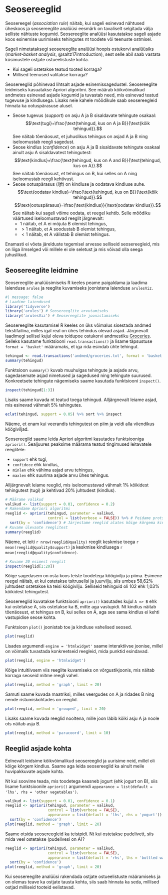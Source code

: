 # Seosereeglid {#sec-seosereeglid}

Seosereegel (*association rule*) näitab, kui sageli esinevad nähtused üheskoos ja seosereeglite analüüsi eesmärk on tavaliselt selgitada välja selliste nähtuste kogumid. Seosereeglite analüüsi kasutatakse sageli asjade koos esinemise uurimiseks  tehingutes nt toodete või teenuste ostmisel.

Sageli nimetataksegi seosereeglite analüüsi hoopis ostukorvi analüüsiks (*market-basket analysis*, @saltz17introduction), sest selle abil saab vastata küsimustele ostjate ostueelistuste kohta.

- Kui sageli ostetakse teatud tooted korraga?
- Millised teenused valitakse korraga?

Seosereeglid põhinevad lihtsalt asjade esinemissagedustel. Seosereeglite leidmiseks kasuatakse Apriori algoritmi. See määrab kõikvõimalikud andmetes esinevad asjade kogumid ja tuvastab need, mis esinevad teatud tugevuse ja kindlusega. Lisaks neie kahele mõõdikule saab seosereegleid hinnata ka ootuspärasuse alusel.

- Seose tugevus (*support*) on asju A ja B sisaldavate tehingute osakaal: 
  $$\text{tugi}=\frac{\text{tehingud, kus on A ja B}}{\text{kõik tehingud}}.$$
  See näitab tõenäosust, et juhuslikus tehingus on asjad A ja B ning iseloomustab reegli sagedust.
- Seose kindlus (*confidence*) on asju A ja B sisaldavate tehingute osakaal ainult asju A sisaldavatest tehingutest: 
  $$\text{kindlus}=\frac{\text{tehingud, kus on A and B}}{\text{tehingud, kus on A}}.$$
  See näitab tõenäosust, et tehingus on B, kui selles on A ning iseloomustab reegli kehtivust.
- Seose ootuspärasus (*lift*) on kindluse ja oodatava kindluse suhe. 
  $$\text{oodatav kindlus}=\frac{\text{tehingud, kus on B}}{\text{kõik tehingud}}.$$
  $$\text{ootuspärasus}=\frac{\text{kindlus}}{\text{oodatav kindlus}}.$$
  See näitab kui sageli võime oodata, et reegel kehtib. Selle mõõdiku väärtused iseloomustavad reeglit järgnevalt: 
  - $1$ näitab, et A ei mõjuta B olemist tehingus, 
  - $>1$ näitab, et A soodustab B olemist tehingus, 
  - $<1$ näitab, et A välistab B olemist tehingus. 

Enamasti ei võeta järelduste tegemisel arvesse selliseid seosereegleid, mis on liiga ilmselged või millele ei ole seletust ja mis võivad olla seega juhuslikud. 

## Seosereeglite leidmine

Seosereeglite analüüsimiseks R keeles peame paigaldama ja laadima laienduse `arules` ja reeglite kuvamiseks joonistena laienduse `arulesViz`.

``` r
#| message: false
# Laadime laiendused
library('tidyverse')
library('arules') # Seosereeglite arvutamiseks
library('arulesViz') # Seosereeglite joonistamiseks
```

Seosereeglite kasutamisel R keeles on üks võimalus sisestada andmed tekstifailina, milles igal real on ühes tehindus olevad asjad. Järgnevalt laadimegi sellisel kujul oleva toidupoe ostukorvi andmestiku [Groceries](https://raw.githubusercontent.com/lillemets/andmeteadus/main/andmed/groceries.txt). Selleks kasutame funktsiooni `read.transactions()` ja lisame täpsustuse `format = 'basket'` määramaks, et iga rida esindab ühte tehingut. 

```r
tehingud <- read.transactions('andmed/groceries.txt', format = 'basket', sep = ',')
summary(tehingud)
```

Funktsioon `summary()` kuvab muuhulgas tehingute ja asjade arvu, sagedasemate asjad nimetused ja sagedused ning tehingute suurused. Konkreetsete tehingute nägemiseks saame kasutada funktsiooni `inspect()`.

```r
inspect(tehingud[1:3])
```

Lisaks saame kuvada nt teatud toega tehingud. Alljärgnevalt leiame asjad, mis esinevad vähmalt 5% tehingutes. 

``` r
eclat(tehingud, support = 0.05) %>% sort %>% inspect
```

Näeme, et enam kui veerandis tehingutest on piim ja veidi alla viiendikus köögiviljad.

Seosereeglid saame leida Apriori algoritmi kasutades funktsiooniga `apriori()`. Sealjuures peaksime määrama teatud tingimused leitavatele reeglitele: 

- `support` ehk tugi, 
- `confidece` ehk kindlus, 
- `minlen` ehk vähima asjad arvu tehingus, 
- `maxlen` ehk suurima asjade arvu ühes tehingus.

Alljärgnevalt leiame reeglid, mis iseloomustavad vähmalt 1% kõikidest tehingutest (tugi) ja kehtivad 20% juhtudest (kindlus).

```r
# Määrame valikud
valikud <- list(support = 0.01, confidence = 0.2)
# Rakendame Apriori algoritmi
reeglid <- apriori(tehingud, parameter = valikud, 
                   control = list(verbose = FALSE)) %>% # Peidame protseduuri kirjelduse
  sort(by = 'confidence') # Järjestame reeglid alates kõige kõrgema kindlusega reeglist
# Kuvame ülevaate reeglitest
summary(reeglid)
```

Näeme, et leiti `r nrow(reeglid@quality)` reeglit keskmise toega `r mean(reeglid@quality$support)` ja keskmise kindlusega `r mean(reeglid@quality$confidence)`.

```r
# Kuvame 20 esimest reeglit
inspect(reeglid[1:20])
```

Kõige sagedasem on osta koos teiste toodetega köögivilju ja piima. Esimene reegel näitab, et kui ostetakse tsitruselisi ja juurvilju, siis umbes 58,62% juhtudest ostetakse ka teisi köögivilju. Selliseid tehinguid oli 102 ehk 1,03% kõikidest tehingutest.

:::{.callout-warning}
Seosereeglid kuvatakse funktsiooni `apriori()` kasutades kujul `A => B` ehk kui ostetakse A, siis ostetakse ka B, mitte aga vastupidi. Nt kindlus näitab tõenäosust, et tehingus on B, kui selles on A, aga see sama kindlus ei kehti vastupidise seose kohta.
:::

Funktsioon `plot()` joonistab toe ja kindluse vahelised seosed. 

``` r
plot(reeglid)
```

Lisades argumendi `engine = 'htmlwidget'` saame interaktiivse joonise, millel on vöimalik tuvastada konkreetseid reegleid, mida punktid esindavad.

``` r
plot(reeglid, engine = 'htmlwidget')
```

Kõige intuitiivsem viis reeglite kuvamiseks on võrgustikjoonis, mis näitab korraga seoseid mitme reegli vahel.

```r
plot(reeglid, method = 'graph', limit = 20)
```

Samuti saame kuvada maatriksi, milles veergudes on A ja ridades B ning nende ristumiskohtades on reeglid.

```r
plot(reeglid, method = 'grouped', limit = 20)
```

Lisaks saame kuvada reeglid nooltena, mille joon läbib kõiki asju A ja noole ots näitab asja B.

```r
plot(reeglid, method = 'paracoord', limit = 10)
```

## Reeglid asjade kohta

Eelnevalt leidsime kõikvõimalikud seosereeglid ja uurisime neid, millel oli kõige kõrgem kindlus. Saame aga leida seosereeglid ka ainult meile huvipakkuvate asjade kohta.

Nt kui soovime teada, mis toodetega kaasneb jogurt (ehk jogurt on B), siis lisame funktsioonile `apriori()` argumendi `appearance = list(default = 'lhs', rhs = 'other vegetables')`.

``` r
valikud <- list(support = 0.01, confidence = 0.1)
reeglid <- apriori(tehingud, parameter = valikud, 
                   control = list(verbose = FALSE), 
                   appearance = list(default = 'lhs', rhs = 'yogurt')) %>% 
  sort(by = 'confidence')
plot(reeglid, method = 'graph', limit = 20)
```

Saame otsida seosereegleid ka teistpidi. Nt kui ostetakse pudelivett, siis mida veel ostetakse (pudelivesi on A)?

``` r
reeglid <- apriori(tehingud, parameter = valikud, 
                   control = list(verbose = FALSE), 
                   appearance = list(default = 'rhs', lhs = 'bottled water')) %>% 
  sort(by = 'confidence')
plot(reeglid, method = 'graph', limit = 20)
```


Kui seosereeglite analüüsi rakendada ostjate ostueelistuste määramiseks ja on olemas teave ka ostjate tausta kohta, siis saab hinnata ka seda, millised ostjad milliseid tooteid eelistavad. 

<!--
``` r
#| include: false
#| eval: false

# Muuda tehingute nimekiri binaarväärtuste maartiksiks. Ei tööta!
# https://www.kaggle.com/datasets/irfanasrullah/groceries?select=groceries.csv
tehingud <- read.table('andmed/groceries.csv', header = F, sep = '?')
tehingud <- splitstackshape::cSplit_e(tehingud, "V1", sep = ',', fill = 0, type = "character")
names(tehingud) <- sub('V1_', '', names(tehingud))
tehingud <- tehingud[, -1]
write.csv(tehingud, 'andmed/groceries_bin.csv', row.names = F)
```

``` r
#| include: false
#| eval: false

# Eemalda teistes reeglites sisalduvad reeglid
subsetRules <- which(colSums(is.subset(reeglid, reeglid)) > 1)
length(subsetRules)
reeglid <- reeglid[-subsetRules]
```

``` r
#| include: false
#| eval: false

vara <- read.csv('https://opendata.smit.ee/ppa/csv/vara_1.csv', sep = '\t')
vara %<>% select('ToimNadalapaev', 'SyndmusLiik', 'SyndmusTaiendavStatLiik', 'SissetungimiseLiik', 'Valve', 'Valve', 'Paragrahv', 'Kahjusumma', 'Kahjusumma', 'MaakondNimetus', 'ValdLinnNimetus', 'KohtNimetus', 'SoidukLiik', 'SoidukMark')
write.csv(vara, 'andmed/vara.csv', row.names = FALSE)
tehingud <- read.transactions('andmed/vara.csv', format = 'basket', sep = ',')
```
-->

<!-- 
[[Association rules]]
-->